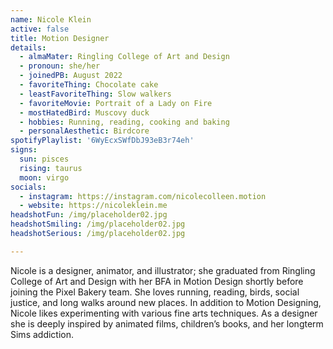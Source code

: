 ```yaml
---
name: Nicole Klein
active: false
title: Motion Designer
details:
  - almaMater: Ringling College of Art and Design
  - pronoun: she/her
  - joinedPB: August 2022
  - favoriteThing: Chocolate cake
  - leastFavoriteThing: Slow walkers
  - favoriteMovie: Portrait of a Lady on Fire
  - mostHatedBird: Muscovy duck
  - hobbies: Running, reading, cooking and baking
  - personalAesthetic: Birdcore
spotifyPlaylist: '6WyEcxSWfDbJ93eB3r74eh'
signs:
  sun: pisces
  rising: taurus
  moon: virgo
socials:
  - instagram: https://instagram.com/nicolecolleen.motion
  - website: https://nicoleklein.me
headshotFun: /img/placeholder02.jpg
headshotSmiling: /img/placeholder02.jpg
headshotSerious: /img/placeholder02.jpg

---
```


Nicole is a designer, animator, and illustrator; she graduated from Ringling College of Art and Design with her BFA in Motion Design shortly before joining the Pixel Bakery team. She loves running, reading, birds, social justice, and long walks around new places. In addition to Motion Designing, Nicole likes experimenting with various fine arts techniques. As  a designer she is deeply inspired by animated films, children’s books, and her longterm Sims addiction.